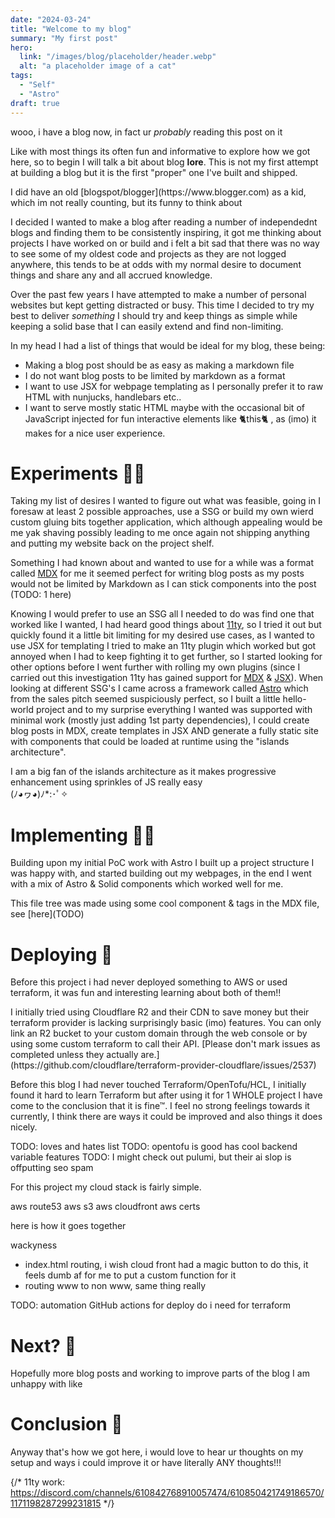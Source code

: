 ```yaml
---
date: "2024-03-24"
title: "Welcome to my blog"
summary: "My first post"
hero:
  link: "/images/blog/placeholder/header.webp"
  alt: "a placeholder image of a cat"
tags:
  - "Self"
  - "Astro"
draft: true
---
```



wooo, i have a blog now, in fact ur _probably_ reading this post on it

Like with most things its often fun and informative to explore how we got here,
so to begin I will talk a bit about blog **lore**. This is not my first attempt
at building a blog but it is the first "proper" one I've built and shipped.

<SideNote type="note">
	I did have an old [blogspot/blogger](https://www.blogger.com) as a kid, which
	im not really counting, but its funny to think about
</SideNote>

I decided I wanted to make a blog after reading a number of independednt blogs
and finding them to be consistently inspiring, it got me thinking about projects
I have worked on or build and i felt a bit sad that there was no way to see some
of my oldest code and projects as they are not logged anywhere, this tends to be
at odds with my normal desire to document things and share any and all accrued
knowledge.

Over the past few years I have attempted to make a number of personal websites
but kept getting distracted or busy. This time I decided to try my best to
deliver _something_ I should try and keep things as simple while keeping a solid
base that I can easily extend and find non-limiting.

In my head I had a list of things that would be ideal for my blog, these being:

- Making a blog post should be as easy as making a markdown file
- I do not want blog posts to be limited by markdown as a format
- I want to use JSX for webpage templating as I personally prefer it to raw HTML
  with nunjucks, handlebars etc..
- I want to serve mostly static HTML maybe with the occasional bit of JavaScript
  injected for fun interactive elements like
  <Enticing>
  	<Meowable client:load>🐈this🐈</Meowable>
  </Enticing>
  , as (imo) it makes for a nice user experience.

# Experiments 👩‍🔬

Taking my list of desires I wanted to figure out what was feasible, going in I
foresaw at least 2 possible approaches, use a SSG or build my own wierd custom
gluing bits together application, which although appealing would be me yak
shaving possibly leading to me once again not shipping anything and putting my
website back on the project shelf.

Something I had known about and wanted to use for a while was a format called
[MDX](https://mdxjs.com/) for me it seemed perfect for writing blog posts as my
posts would not be limited by Markdown as I can stick components into the post
(TODO: 1 here)

Knowing I would prefer to use an SSG all I needed to do was find one that worked
like I wanted, I had heard good things about [11ty](https://www.11ty.dev/), so I
tried it out but quickly found it a little bit limiting for my desired use
cases, as I wanted to use JSX for templating I tried to make an 11ty plugin
which worked but got annoyed when I had to keep fighting it to get further, so I
started looking for other options before I went further with rolling my own
plugins (since I carried out this investigation 11ty has gained support for
[MDX](https://www.11ty.dev/docs/languages/mdx/) &
[JSX](https://www.11ty.dev/docs/languages/jsx/)). When looking at different
SSG's I came across a framework called [Astro](https://astro.build/) which from
the sales pitch seemed suspiciously perfect, so I built a little hello-world
project and to my surprise everything I wanted was supported with minimal work
(mostly just adding 1st party dependencies), I could create blog posts in MDX,
create templates in JSX AND generate a fully static site with components that
could be loaded at runtime using the "islands architecture".

<SideNote type="note">
	I am a big fan of the islands architecture as it makes progressive enhancement
	using sprinkles of JS really easy <br /> (ﾉ◕ヮ◕)ﾉ*:･ﾟ✧
</SideNote>

# Implementing 👩‍💻

Building upon my initial PoC work with Astro I built up a project structure I
was happy with, and started building out my webpages, in the end I went with a
mix of Astro & Solid components which worked well for me.

<FileTree name="/">
	<FolderNode name="src">
		<FolderNode name="components">
			<FolderNode name="astro" />
			<FolderNode name="solid" />
		</FolderNode>
		<FolderNode name="content">
			<FolderNode name="blog">
				<FolderNode name="2024">
					<FileNode name="hello-world.mdx" note="u are here :3" />
				</FolderNode>
			</FolderNode>
		</FolderNode>
		<FolderNode name="layouts" />
		<FolderNode name="pages" />
		<FolderNode name="utils" />
	</FolderNode>
</FileTree>

<SideNote type="note">
	This file tree was made using some cool component & tags in the MDX file, see
	[here](TODO)
</SideNote>

# Deploying 🚀

Before this project i had never deployed something to AWS or used terraform, it
was fun and interesting learning about both of them!!

<SideNote type="quest">
	I initially tried using Cloudflare R2 and their CDN to save money but their
	terraform provider is lacking surprisingly basic (imo) features. You can only
	link an R2 bucket to your custom domain through the web console or by using
	some custom terraform to call their API. [Please don't mark issues as
	completed unless they actually
	are.](https://github.com/cloudflare/terraform-provider-cloudflare/issues/2537)
</SideNote>

Before this blog I had never touched Terraform/OpenTofu/HCL, I initially found
it hard to learn Terraform but after using it for 1 WHOLE project I have come 
to the conclusion that it is fine™. I feel no strong feelings towards it currently,
I think there are ways it could be improved and also things it does nicely.

TODO: loves and hates list TODO: opentofu is good has cool backend variable
features TODO: I might check out pulumi, but their ai slop is offputting seo
spam

For this project my cloud stack is fairly simple.

aws route53 aws s3 aws cloudfront aws certs

here is how it goes together

wackyness

- index.html routing, i wish cloud front had a magic button to do this, it feels
  dumb af for me to put a custom function for it
- routing www to non www, same thing really

TODO: automation GitHub actions for deploy do i need for terraform

# Next? 🤔

Hopefully more blog posts and working to improve parts of the blog I am unhappy with like 

# Conclusion 🥳

Anyway that's how we got here, i would love to hear ur thoughts on my setup and
ways i could improve it or have literally ANY thoughts!!!

{/* 11ty work:
https://discord.com/channels/610842768910057474/610850421749186570/1171198287299231815 */}
